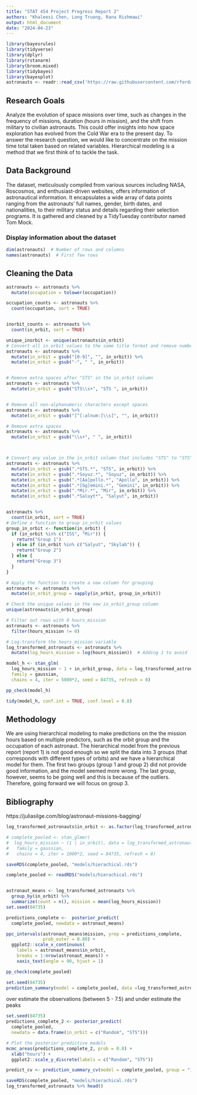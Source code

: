 ```yaml
---
title: "STAT 454 Project Progress Report 2"
authors: "Khaleesi Chen, Long Truong, Rana Rishmawi"
output: html_document
date: "2024-04-23"
---
```


```r
library(bayesrules)
library(tidyverse)
library(dplyr)
library(rstanarm)
library(broom.mixed)
library(tidybayes)
library(bayesplot)
astronauts <- readr::read_csv('https://raw.githubusercontent.com/rfordatascience/tidytuesday/master/data/2020/2020-07-14/astronauts.csv')
```

## Research Goals

Analyze the evolution of space missions over time, such as changes in the frequency of missions, duration (hours in mission), and the shift from military to civilian astronauts. This could offer insights into how space exploration has evolved from the Cold War era to the present day. To answer the research question, we would like to concentrate on the mission time total taken based on related variables. Hierarchical modeling is a method that we first think of to tackle the task.

## Data Background

The dataset, meticulously compiled from various sources including NASA, Roscosmos, and enthusiast-driven websites, offers information of astronautical information. It encapsulates a wide array of data points ranging from the astronauts' full names, gender, birth dates, and nationalities, to their military status and details regarding their selection programs. It is gathered and cleaned by a TidyTuesday contributor named Tom Mock.

### Display information about the dataset
```r
dim(astronauts)  # Number of rows and columns
names(astronauts)  # First few rows
```

## Cleaning the Data

```r
astronauts <- astronauts %>%
  mutate(occupation = tolower(occupation))

occupation_counts <- astronauts %>%
  count(occupation, sort = TRUE)


inorbit_counts <- astronauts %>%
  count(in_orbit, sort = TRUE)

unique_inorbit <- unique(astronauts$in_orbit)
# Convert all in_orbit values to the same title format and remove numbers behind
astronauts <- astronauts %>%
  mutate(in_orbit = gsub("[0-9]", "", in_orbit)) %>%
  mutate(in_orbit = gsub("-", " ", in_orbit))


# Remove extra spaces after "STS" in the in_orbit column
astronauts <- astronauts %>%
  mutate(in_orbit = gsub("STS\\s+", "STS ", in_orbit))


# Remove all non-alphanumeric characters except spaces
astronauts <- astronauts %>%
  mutate(in_orbit = gsub("[^[:alnum:]\\s]", "", in_orbit))

# Remove extra spaces
astronauts <- astronauts %>%
  mutate(in_orbit = gsub("\\s+", " ", in_orbit))



# Convert any value in the in_orbit column that includes "STS" to "STS"
astronauts <- astronauts %>%
  mutate(in_orbit = gsub(".*STS.*", "STS", in_orbit)) %>%
  mutate(in_orbit = gsub(".*Soyuz.*", "Soyuz", in_orbit)) %>%
  mutate(in_orbit = gsub(".*[Aa]pollo.*", "Apollo", in_orbit)) %>%
  mutate(in_orbit = gsub(".*[Gg]emini.*", "Gemini", in_orbit)) %>%
  mutate(in_orbit = gsub(".*Mir.*", "Mir", in_orbit)) %>%
  mutate(in_orbit = gsub(".*Saluyt*", "Salyut", in_orbit)) 


astronauts %>%
  count(in_orbit, sort = TRUE)
# Define a function to group in_orbit values
group_in_orbit <- function(in_orbit) {
  if (in_orbit %in% c("ISS", "Mir")) {
    return("Group 1")
  } else if (in_orbit %in% c("Salyut", "Skylab")) {
    return("Group 2")
  } else {
    return("Group 3")
  }
}

# Apply the function to create a new column for grouping
astronauts <- astronauts %>%
  mutate(in_orbit_group = sapply(in_orbit, group_in_orbit))

# Check the unique values in the new in_orbit_group column
unique(astronauts$in_orbit_group)
```

```r
# Filter out rows with 0 hours_mission
astronauts <- astronauts %>%
  filter(hours_mission != 0)

# Log-transform the hours_mission variable
log_transformed_astronauts <- astronauts %>%
  mutate(log_hours_mission = log(hours_mission))  # Adding 1 to avoid log(0)

```

```r
model_h <- stan_glm(
  log_hours_mission ~ 1 + in_orbit_group, data = log_transformed_astronauts,
  family = gaussian,
  chains = 4, iter = 5000*2, seed = 84735, refresh = 0)
```

```r
pp_check(model_h)
```

```r
tidy(model_h, conf.int = TRUE, conf.level = 0.8)
```

## Methodology
We are using hierarchical modeling to make predictions on the the mission hours based on multiple predictors, such as the orbit group and the occupation of each astronaut. 
The hierarchical model from the previous report (report 1) is not good enough so we split the data into 3 groups (that corresponds with different types of orbits) and we have a hierarchical model for them. The first two groups (group 1 and group 2) did not provide good information, and the model seemed more wrong. The last group, however, seems to be going well and this is because of the outliers. Therefore, going forward we will focus on group 3. 

## Bibliography

https://juliasilge.com/blog/astronaut-missions-bagging/

```r

log_transformed_astronauts$in_orbit <- as.factor(log_transformed_astronauts$in_orbit)

# complete_pooled <- stan_glmer(
#  log_hours_mission ~ (1 | in_orbit), data = log_transformed_astronauts,
#   family = gaussian,
#   chains = 4, iter = 1000*2, seed = 84735, refresh = 0)

saveRDS(complete_pooled, "models/hierachical.rds")

complete_pooled <- readRDS("models/hierachical.rds")


astronaut_means <- log_transformed_astronauts %>%
  group_by(in_orbit) %>%
  summarize(count = n(), mission = mean(log_hours_mission))
set.seed(84735)

predictions_complete <-  posterior_predict(
  complete_pooled, newdata = astronaut_means)

ppc_intervals(astronaut_means$mission, yrep = predictions_complete,
              prob_outer = 0.80) +
  ggplot2::scale_x_continuous(
    labels = astronaut_means$in_orbit,
    breaks = 1:nrow(astronaut_means)) +
    xaxis_text(angle = 90, hjust = 1)

pp_check(complete_pooled)

set.seed(84735)
prediction_summary(model = complete_pooled, data =log_transformed_astronauts)
```
over estimate the observations (between 5 - 7.5) and under estimate the peaks
```r
set.seed(84735)
predictions_complete_2 <- posterior_predict(
  complete_pooled,
  newdata = data.frame(in_orbit = c("Random", "STS")))

# Plot the posterior predictive models
mcmc_areas(predictions_complete_2, prob = 0.8) +
  xlab("hours") +
  ggplot2::scale_y_discrete(labels = c("Random", "STS"))

```
```r
predict_cv <- prediction_summary_cv(model = complete_pooled, group = "in_orbit", data = log_transformed_astronauts, k = 2)

saveRDS(complete_pooled, "models/hierachical.rds")
log_transformed_astronauts %>% head()
```


